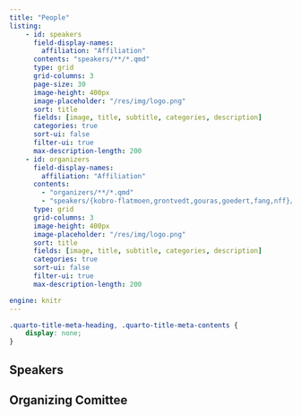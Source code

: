 ```yaml
---
title: "People"
listing:
    - id: speakers
      field-display-names:
        affiliation: "Affiliation"
      contents: "speakers/**/*.qmd"
      type: grid
      grid-columns: 3
      page-size: 30
      image-height: 400px
      image-placeholder: "/res/img/logo.png"
      sort: title
      fields: [image, title, subtitle, categories, description]
      categories: true
      sort-ui: false
      filter-ui: true
      max-description-length: 200
    - id: organizers
      field-display-names:
        affiliation: "Affiliation"
      contents: 
        - "organizers/**/*.qmd"
        - "speakers/{kobro-flatmoen,grontvedt,gouras,goedert,fang,nff}/index.qmd"
      type: grid
      grid-columns: 3
      image-height: 400px
      image-placeholder: "/res/img/logo.png"
      sort: title
      fields: [image, title, subtitle, categories, description]
      categories: true
      sort-ui: false
      filter-ui: true
      max-description-length: 200

engine: knitr
---
```


```css
.quarto-title-meta-heading, .quarto-title-meta-contents {
    display: none;
}
```

## Speakers

:::{#speakers}
:::

## Organizing Comittee

:::{#organizers}
:::
